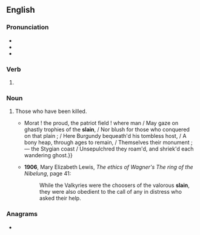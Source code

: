 {{also|sláin|sla in|slå in}}
==English==

===Pronunciation===
* {{IPA|en|/sleɪn/}}
* {{audio|en|en-us-slain.ogg|Audio (US)}}
* {{rhymes|en|eɪn}}

===Verb===
{{head|en|verb form}}

# {{past participle of|en|slay|nocat=1}}

===Noun===
{{en-plural noun}}

# {{qualifier|with "the"}} Those who have been killed.
#* {{RQ:Byron Childe Harold|III|LXIII|page=36|passage={{...}}Morat ! the proud, the patriot field ! where man / May gaze on ghastly trophies of the '''slain''', / Nor blush for those who conquered on that plain ; / Here Burgundy bequeath'd his tombless host, / A bony heap, through ages to remain, / Themselves their monument ;— the Stygian coast / Unsepulchred they roam'd, and shriek'd each wandering ghost.}}
#* '''1906''', Mary Elizabeth Lewis, ''The ethics of Wagner's The ring of the Nibelung'', page 41:
#*: While the Valkyries were the choosers of the valorous '''slain''', they were also obedient to the call of any in distress who asked their help.

===Anagrams===
* {{anagrams|en|a=ailns|Lains|Lians|anils|lains|nails|nilas|snail}}